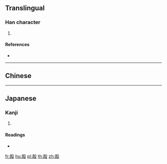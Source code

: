 ==Translingual==

===Han character===
{{Han char|rn=79|rad=殳|as=10|sn=14|four=07247|canj=YBHNE|ids=⿰高殳}}

# {{defn|Han|sort=殳10}}

====References====
* {{Han ref|kx=0587.070|dkj=16665|dj=0979.100|hdz=32164.050|uh=6BC3|ud=27587|bh=E269|bd=57961}}

----

==Chinese==
{{zh-see|敲|v}}

----

==Japanese==

===Kanji===
{{ja-kanji|grade=|rs=殳10}}

# {{defn|lang=ja|sort=殳10}}

====Readings====
* {{ja-readings|on=[[かく]] (kaku), [[きょう]] (kyō)|kun=[[たたく]] (tataku)}}

[[fr:毃]]
[[hu:毃]]
[[pl:毃]]
[[th:毃]]
[[zh:毃]]